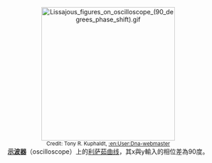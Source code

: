 <center>[[Image:Lissajous_figures_on_oscilloscope_(90_degrees_phase_shift).gif|300px]]<br> 
<small>Credit: Tony R. Kuphaldt, [[:en:User:Dna-webmaster|:en:User:Dna-webmaster]]</small><br/> 
'''[[示波器|示波器]]'''（oscilloscope）上的[[利萨茹曲线|利萨茹曲线]]，其x與y輸入的相位差為90度。
</center>
